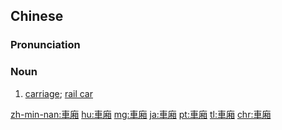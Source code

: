 {{also|车厢}}
==Chinese==
{{zh-forms|s=车厢}}

===Pronunciation===
{{zh-pron
|m=chēxiāng
|ma=Zh-chexiang.ogg
|c=ce1 soeng1
|mn=chhia-siuⁿ
|cat=n
}}

===Noun===
{{zh-noun}}

# [[carriage]]; [[rail car]]

{{zh-cat|Intermediate}}

[[zh-min-nan:車廂]]
[[hu:車廂]]
[[mg:車廂]]
[[ja:車廂]]
[[pt:車廂]]
[[tl:車廂]]
[[chr:車廂]]